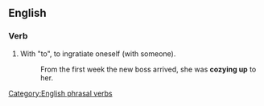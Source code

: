==English==
===Verb===
{{infl|en|verb|head=to [[cozy]] [[up]]}}
# With "to", to ingratiate oneself (with someone).
#: From the first week the new boss arrived, she was '''cozying up''' to her.
[[Category:English phrasal verbs]]